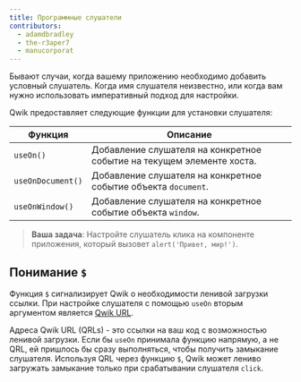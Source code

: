 ```yaml
---
title: Программные слушатели
contributors:
  - adamdbradley
  - the-r3aper7
  - manucorporat
---
```


Бывают случаи, когда вашему приложению необходимо добавить условный слушатель. Когда имя слушателя неизвестно, или когда вам нужно использовать императивный подход для настройки.

Qwik предоставляет следующие функции для установки слушателя:

| Функция | Описание |
| --- | --- |
| `useOn()` | Добавление слушателя на конкретное событие на текущем элементе хоста. |
| `useOnDocument()` | Добавление слушателя на конкретное событие объекта `document`. |
| `useOnWindow()` | Добавление слушателя на конкретное событие объекта `window`. |

> **Ваша задача**: Настройте слушатель клика на компоненте приложения, который вызовет `alert('Привет, мир!')`.

## Понимание `$`

Функция `$` сигнализирует Qwik о необходимости ленивой загрузки ссылки. При настройке слушателя с помощью `useOn` вторым аргументом является [Qwik URL](../../../docs/(qwik)/advanced/qrl/index.mdx).

Адреса Qwik URL (QRLs) - это ссылки на ваш код с возможностью ленивой загрузки. Если бы `useOn` принимала функцию напрямую, а не QRL, ей пришлось бы сразу выполняться, чтобы получить замыкание слушателя. Используя QRL через функцию `$`, Qwik может лениво загружать замыкание только при срабатывании слушателя `click`.
